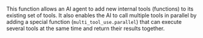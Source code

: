 This function allows an AI agent to add new internal tools (functions) to its existing set of tools. It also enables the AI to call multiple tools in parallel by adding a special function (`multi_tool_use.parallel`) that can execute several tools at the same time and return their results together.
